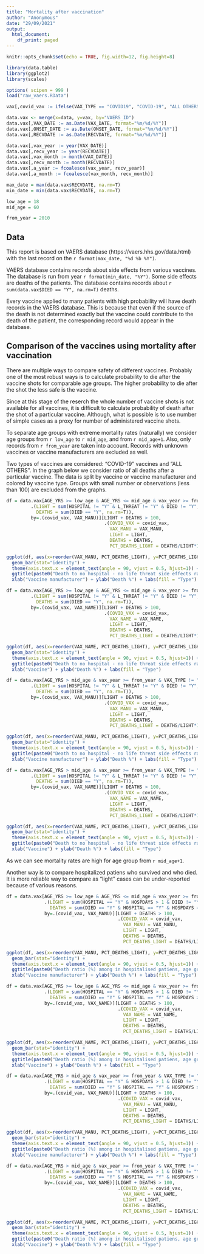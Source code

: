 ---
title: "Mortality after vaccination"
author: "Anonymous"
date: "29/09/2021"
output:
  html_document:
    df_print: paged
---

```{r setup, include=FALSE}
knitr::opts_chunk$set(echo = TRUE, fig.width=12, fig.height=8)

library(data.table)
library(ggplot2)
library(scales)

options( scipen = 999 )
load("raw_vaers.RData")

vax[,covid_vax := ifelse(VAX_TYPE == "COVID19", "COVID-19", "ALL OTHERS")]

data.vax <- merge(x=data, y=vax, by="VAERS_ID")
data.vax[,VAX_DATE := as.Date(VAX_DATE, format="%m/%d/%Y")]
data.vax[,ONSET_DATE := as.Date(ONSET_DATE, format="%m/%d/%Y")]
data.vax[,RECVDATE := as.Date(RECVDATE, format="%m/%d/%Y")]

data.vax[,vax_year := year(VAX_DATE)]
data.vax[,recv_year := year(RECVDATE)]
data.vax[,vax_month := month(VAX_DATE)]
data.vax[,recv_month := month(RECVDATE)]
data.vax[,a_year := fcoalesce(vax_year, recv_year)]
data.vax[,a_month := fcoalesce(vax_month, recv_month)]

max_date = max(data.vax$RECVDATE, na.rm=T)
min_date = min(data.vax$RECVDATE, na.rm=T)

low_age = 18
mid_age = 60

from_year = 2010
```


## Data

This report is based on VAERS database (https://vaers.hhs.gov/data.html) with the last record on the `r format(max_date, "%d %b %Y")`.

VAERS database contains records about side effects from various vaccines. The database is run from year `r format(min_date, "%Y")`. Some side effects are deaths of the patients. The database contains records about `r sum(data.vax$DIED == "Y", na.rm=T)` deaths.

Every vaccine applied to many patients with high probability will have death records in the VAERS database. This is because that even if the source of the death is not determined exactly but the vaccine could contribute to the death of the patient, the corresponding record would appear in the database.


## Comparison of the vaccines using mortality after vaccination

There are multiple ways to compare safety of different vaccines. Probably one of the most robust ways is to calculate probability to die after the vaccine shots for comparable age groups. The higher probability to die after the shot the less safe is the vaccine.

Since at this stage of the reserch the whole number of vaccine shots is not available for all vaccines, it is difficult to calculate probability of death after the shot of a particular vaccine. Although, what is possible is to use number of simple cases as a proxy for number of administered vaccine shots.

To separate age groups with extreme mortality rates (naturally) we consider age groups from `r low_age` to `r mid_age`, and from `r mid_age+1`. Also, only records from `r from_year` are taken into account. Records with unknown vaccines or vaccine manufacturers are excluded as well.

Two types of vaccines are considered: "COVID-19" vaccines and "ALL OTHERS". In the graph below we consider ratio of all deaths after a particular vaccine. The data is split by vaccine or vaccine manufacturer and colored by vaccine type. Groups with small number or observations (less than 100) are excluded from the graphs.

```{r p, echo=FALSE}
df = data.vax[AGE_YRS >= low_age & AGE_YRS <= mid_age & vax_year >= from_year & VAX_TYPE != "UNK" & VAX_MANU != "UNKNOWN MANUFACTURER",
         .(LIGHT = sum(HOSPITAL != "Y" & L_THREAT != "Y" & DIED != "Y", na.rm=T),
           DEATHS = sum(DIED == "Y", na.rm=T)),
         by=.(covid_vax, VAX_MANU)][LIGHT + DEATHS > 100,
                                    .(COVID_VAX = covid_vax,
                                      VAX_MANU = VAX_MANU,
                                      LIGHT = LIGHT,
                                      DEATHS = DEATHS,
                                      PCT_DEATHS_LIGHT = DEATHS/LIGHT*100)][order(PCT_DEATHS_LIGHT)]

ggplot(df, aes(x=reorder(VAX_MANU, PCT_DEATHS_LIGHT), y=PCT_DEATHS_LIGHT, fill=COVID_VAX)) +
  geom_bar(stat="identity") +
  theme(axis.text.x = element_text(angle = 90, vjust = 0.5, hjust=1)) +
  ggtitle(paste0("Death to no hospital - no life threat side effects ratio (%), age group ", low_age, "-", mid_age)) +
  xlab("Vaccine manufacturer") + ylab("Death %") + labs(fill = "Type")

```

```{r p_, echo=FALSE}
df = data.vax[AGE_YRS >= low_age & AGE_YRS <= mid_age & vax_year >= from_year & VAX_TYPE != "UNK" & VAX_MANU != "UNKNOWN MANUFACTURER",
         .(LIGHT = sum(HOSPITAL != "Y" & L_THREAT != "Y" & DIED != "Y", na.rm=T),
           DEATHS = sum(DIED == "Y", na.rm=T)),
         by=.(covid_vax, VAX_NAME)][LIGHT + DEATHS > 100,
                                    .(COVID_VAX = covid_vax,
                                      VAX_NAME = VAX_NAME,
                                      LIGHT = LIGHT,
                                      DEATHS = DEATHS,
                                      PCT_DEATHS_LIGHT = DEATHS/LIGHT*100)][order(PCT_DEATHS_LIGHT)]

ggplot(df, aes(x=reorder(VAX_NAME, PCT_DEATHS_LIGHT), y=PCT_DEATHS_LIGHT, fill=COVID_VAX)) +
  geom_bar(stat="identity") +
  theme(axis.text.x = element_text(angle = 90, vjust = 0.5, hjust=1)) +
  ggtitle(paste0("Death to no hospital - no life threat side effects ratio (%), age group ", low_age, "-", mid_age)) +
  xlab("Vaccine") + ylab("Death %") + labs(fill = "Type")

```

```{r p2, echo=FALSE}
df = data.vax[AGE_YRS > mid_age & vax_year >= from_year & VAX_TYPE != "UNK" & VAX_MANU != "UNKNOWN MANUFACTURER",
         .(LIGHT = sum(HOSPITAL != "Y" & L_THREAT != "Y" & DIED != "Y", na.rm=T),
           DEATHS = sum(DIED == "Y", na.rm=T)),
         by=.(covid_vax, VAX_MANU)][LIGHT + DEATHS > 100,
                                    .(COVID_VAX = covid_vax,
                                      VAX_MANU = VAX_MANU,
                                      LIGHT = LIGHT,
                                      DEATHS = DEATHS,
                                      PCT_DEATHS_LIGHT = DEATHS/LIGHT*100)][order(PCT_DEATHS_LIGHT)]

ggplot(df, aes(x=reorder(VAX_MANU, PCT_DEATHS_LIGHT), y=PCT_DEATHS_LIGHT, fill=COVID_VAX)) +
  geom_bar(stat="identity") +
  theme(axis.text.x = element_text(angle = 90, vjust = 0.5, hjust=1)) +
  ggtitle(paste0("Death to no hospital - no life threat side effects ratio (%), age group >", mid_age)) +
  xlab("Vaccine manufacturer") + ylab("Death %") + labs(fill = "Type")

```

```{r p2_, echo=FALSE}
df = data.vax[AGE_YRS > mid_age & vax_year >= from_year & VAX_TYPE != "UNK" & VAX_MANU != "UNKNOWN MANUFACTURER",
         .(LIGHT = sum(HOSPITAL != "Y" & L_THREAT != "Y" & DIED != "Y", na.rm=T),
           DEATHS = sum(DIED == "Y", na.rm=T)),
         by=.(covid_vax, VAX_NAME)][LIGHT + DEATHS > 100,
                                    .(COVID_VAX = covid_vax,
                                      VAX_NAME = VAX_NAME,
                                      LIGHT = LIGHT,
                                      DEATHS = DEATHS,
                                      PCT_DEATHS_LIGHT = DEATHS/LIGHT*100)][order(PCT_DEATHS_LIGHT)]

ggplot(df, aes(x=reorder(VAX_NAME, PCT_DEATHS_LIGHT), y=PCT_DEATHS_LIGHT, fill=COVID_VAX)) +
  geom_bar(stat="identity") +
  theme(axis.text.x = element_text(angle = 90, vjust = 0.5, hjust=1)) +
  ggtitle(paste0("Death to no hospital - no life threat side effects ratio (%), age group >", mid_age)) +
  xlab("Vaccine") + ylab("Death %") + labs(fill = "Type")

```

As we can see mortality rates are high for age group from `r mid_age+1`.

Another way is to compare hospitalized patiens who survived and who died. It is more reliable way to compare as "light" cases can be under-reported because of various reasons.

```{r p3, echo=FALSE}
df = data.vax[AGE_YRS >= low_age & AGE_YRS <= mid_age & vax_year >= from_year & VAX_TYPE != "UNK" & VAX_MANU != "UNKNOWN MANUFACTURER",
              .(LIGHT = sum(HOSPITAL == "Y" & HOSPDAYS > 1 & DIED != "Y", na.rm=T),
                DEATHS = sum(DIED == "Y" & HOSPITAL == "Y" & HOSPDAYS > 1, na.rm=T)),
              by=.(covid_vax, VAX_MANU)][LIGHT + DEATHS > 100,
                                         .(COVID_VAX = covid_vax,
                                           VAX_MANU = VAX_MANU,
                                           LIGHT = LIGHT,
                                           DEATHS = DEATHS,
                                           PCT_DEATHS_LIGHT = DEATHS/LIGHT*100)][order(PCT_DEATHS_LIGHT)]

ggplot(df, aes(x=reorder(VAX_MANU, PCT_DEATHS_LIGHT), y=PCT_DEATHS_LIGHT, fill=COVID_VAX)) +
  geom_bar(stat="identity") +
  theme(axis.text.x = element_text(angle = 90, vjust = 0.5, hjust=1)) +
  ggtitle(paste0("Death ratio (%) among in hospitalised patiens, age group ", low_age, "-", mid_age)) +
  xlab("Vaccine manufacturer") + ylab("Death %") + labs(fill = "Type")
```

```{r p3_, echo=FALSE}
df = data.vax[AGE_YRS >= low_age & AGE_YRS <= mid_age & vax_year >= from_year & VAX_TYPE != "UNK" & VAX_MANU != "UNKNOWN MANUFACTURER",
              .(LIGHT = sum(HOSPITAL == "Y" & HOSPDAYS > 1 & DIED != "Y", na.rm=T),
                DEATHS = sum(DIED == "Y" & HOSPITAL == "Y" & HOSPDAYS > 1, na.rm=T)),
              by=.(covid_vax, VAX_NAME)][LIGHT + DEATHS > 100,
                                         .(COVID_VAX = covid_vax,
                                           VAX_NAME = VAX_NAME,
                                           LIGHT = LIGHT,
                                           DEATHS = DEATHS,
                                           PCT_DEATHS_LIGHT = DEATHS/LIGHT*100)][order(PCT_DEATHS_LIGHT)]

ggplot(df, aes(x=reorder(VAX_NAME, PCT_DEATHS_LIGHT), y=PCT_DEATHS_LIGHT, fill=COVID_VAX)) +
  geom_bar(stat="identity") +
  theme(axis.text.x = element_text(angle = 90, vjust = 0.5, hjust=1)) +
  ggtitle(paste0("Death ratio (%) among in hospitalised patiens, age group ", low_age, "-", mid_age)) +
  xlab("Vaccine") + ylab("Death %") + labs(fill = "Type")
```


```{r p4, echo=FALSE}
df = data.vax[AGE_YRS > mid_age & vax_year >= from_year & VAX_TYPE != "UNK" & VAX_MANU != "UNKNOWN MANUFACTURER",
              .(LIGHT = sum(HOSPITAL == "Y" & HOSPDAYS > 1 & DIED != "Y", na.rm=T),
                DEATHS = sum(DIED == "Y" & HOSPITAL == "Y" & HOSPDAYS > 1, na.rm=T)),
              by=.(covid_vax, VAX_MANU)][LIGHT + DEATHS > 100,
                                         .(COVID_VAX = covid_vax,
                                           VAX_MANU = VAX_MANU,
                                           LIGHT = LIGHT,
                                           DEATHS = DEATHS,
                                           PCT_DEATHS_LIGHT = DEATHS/LIGHT*100)][order(PCT_DEATHS_LIGHT)]

ggplot(df, aes(x=reorder(VAX_MANU, PCT_DEATHS_LIGHT), y=PCT_DEATHS_LIGHT, fill=COVID_VAX)) +
  geom_bar(stat="identity") +
  theme(axis.text.x = element_text(angle = 90, vjust = 0.5, hjust=1)) +
  ggtitle(paste0("Death ratio (%) among in hospitalised patiens, age group >", mid_age)) +
  xlab("Vaccine manufacturer") + ylab("Death %") + labs(fill = "Type")
```

```{r p4_, echo=FALSE}
df = data.vax[AGE_YRS > mid_age & vax_year >= from_year & VAX_TYPE != "UNK" & VAX_MANU != "UNKNOWN MANUFACTURER",
              .(LIGHT = sum(HOSPITAL == "Y" & HOSPDAYS > 1 & DIED != "Y", na.rm=T),
                DEATHS = sum(DIED == "Y" & HOSPITAL == "Y" & HOSPDAYS > 1, na.rm=T)),
              by=.(covid_vax, VAX_NAME)][LIGHT + DEATHS > 100,
                                         .(COVID_VAX = covid_vax,
                                           VAX_NAME = VAX_NAME,
                                           LIGHT = LIGHT,
                                           DEATHS = DEATHS,
                                           PCT_DEATHS_LIGHT = DEATHS/LIGHT*100)][order(PCT_DEATHS_LIGHT)]

ggplot(df, aes(x=reorder(VAX_NAME, PCT_DEATHS_LIGHT), y=PCT_DEATHS_LIGHT, fill=COVID_VAX)) +
  geom_bar(stat="identity") +
  theme(axis.text.x = element_text(angle = 90, vjust = 0.5, hjust=1)) +
  ggtitle(paste0("Death ratio (%) among in hospitalised patiens, age group >", mid_age)) +
  xlab("Vaccine") + ylab("Death %") + labs(fill = "Type")
```